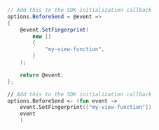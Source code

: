 ```csharp
// Add this to the SDK initialization callback
options.BeforeSend = @event =>
{
    @event.SetFingerprint(
        new []
        {
            "my-view-function",
        }
    );

    return @event;
};
```

```fsharp
// Add this to the SDK initialization callback
options.BeforeSend <- (fun event ->
    event.SetFingerprint(["my-view-function"])
    event
    )
```
